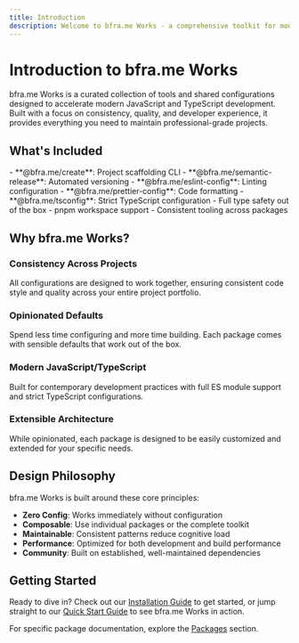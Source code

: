 ```yaml
---
title: Introduction
description: Welcome to bfra.me Works - a comprehensive toolkit for modern JavaScript and TypeScript development
---
```



# Introduction to bfra.me Works

bfra.me Works is a curated collection of tools and shared configurations designed to accelerate modern JavaScript and TypeScript development. Built with a focus on consistency, quality, and developer experience, it provides everything you need to maintain professional-grade projects.

## What's Included

<CardGrid>
  <Card title="Development Tools" icon="rocket">
    - **@bfra.me/create**: Project scaffolding CLI
    - **@bfra.me/semantic-release**: Automated versioning
  </Card>
  <Card title="Code Quality" icon="approve-check">
    - **@bfra.me/eslint-config**: Linting configuration
    - **@bfra.me/prettier-config**: Code formatting
  </Card>
  <Card title="TypeScript Support" icon="setting">
    - **@bfra.me/tsconfig**: Strict TypeScript configuration
    - Full type safety out of the box
  </Card>
  <Card title="Monorepo Ready" icon="puzzle">
    - pnpm workspace support
    - Consistent tooling across packages
  </Card>
</CardGrid>

## Why bfra.me Works?

### Consistency Across Projects
All configurations are designed to work together, ensuring consistent code style and quality across your entire project portfolio.

### Opinionated Defaults
Spend less time configuring and more time building. Each package comes with sensible defaults that work out of the box.

### Modern JavaScript/TypeScript
Built for contemporary development practices with full ES module support and strict TypeScript configurations.

### Extensible Architecture
While opinionated, each package is designed to be easily customized and extended for your specific needs.

## Design Philosophy

bfra.me Works is built around these core principles:

- **Zero Config**: Works immediately without configuration
- **Composable**: Use individual packages or the complete toolkit
- **Maintainable**: Consistent patterns reduce cognitive load
- **Performance**: Optimized for both development and build performance
- **Community**: Built on established, well-maintained dependencies

## Getting Started

Ready to dive in? Check out our [Installation Guide](/getting-started/installation) to get started, or jump straight to our [Quick Start Guide](/getting-started/quick-start) to see bfra.me Works in action.

For specific package documentation, explore the [Packages](/packages/create) section.
